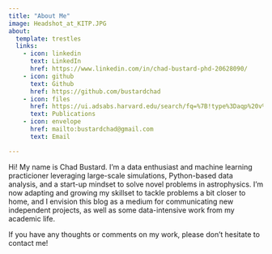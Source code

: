 ```yaml
---
title: "About Me"
image: Headshot_at_KITP.JPG
about:
  template: trestles
  links:
    - icon: linkedin
      text: LinkedIn
      href: https://www.linkedin.com/in/chad-bustard-phd-20628090/
    - icon: github
      text: Github
      href: https://github.com/bustardchad
    - icon: files
      href: https://ui.adsabs.harvard.edu/search/fq=%7B!type%3Daqp%20v%3D%24fq_database%7D&fq_database=database%3A%20(astronomy%20OR%20physics)&q=author%3A(%22Bustard%2C%20Chad%22)&sort=citation_count%20desc%2C%20bibcode%20desc&p_=0  
      text: Publications
    - icon: envelope
      href: mailto:bustardchad@gmail.com
      text: Email

--- 
```


Hi! My name is Chad Bustard. I'm a data enthusiast and machine learning practicioner leveraging large-scale simulations,
 Python-based data analysis, and a start-up mindset to solve novel problems in astrophysics. I'm now adapting and 
 growing my skillset to tackle problems a bit closer to home, and I envision this blog as a medium for communicating new independent 
 projects, as well as some data-intensive work from my academic life. 

If you have any thoughts or comments on my work, please don't hesitate to contact me! 

